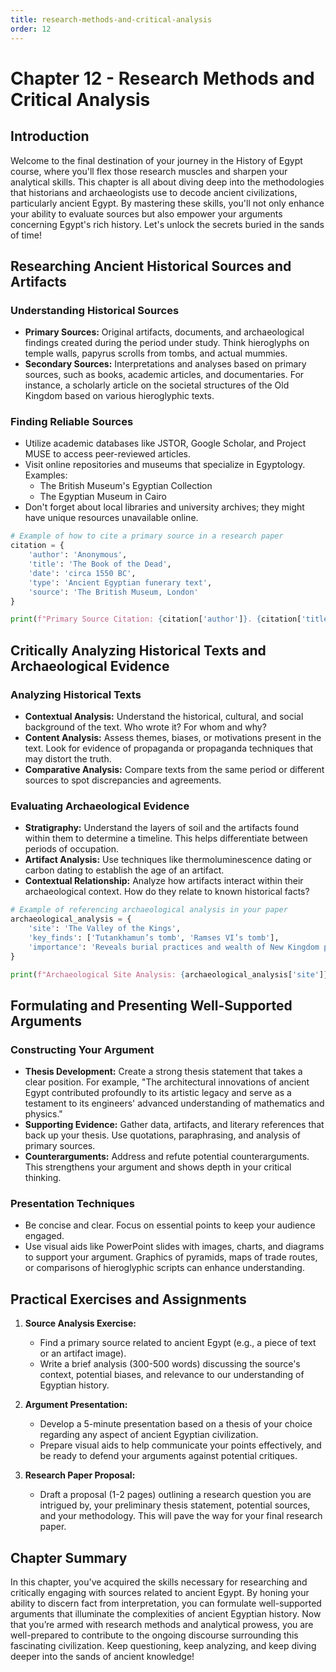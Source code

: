 ```yaml
---
title: research-methods-and-critical-analysis
order: 12
---
```


# Chapter 12 - Research Methods and Critical Analysis

## Introduction
Welcome to the final destination of your journey in the History of Egypt course, where you'll flex those research muscles and sharpen your analytical skills. This chapter is all about diving deep into the methodologies that historians and archaeologists use to decode ancient civilizations, particularly ancient Egypt. By mastering these skills, you'll not only enhance your ability to evaluate sources but also empower your arguments concerning Egypt's rich history. Let's unlock the secrets buried in the sands of time!

## Researching Ancient Historical Sources and Artifacts

### Understanding Historical Sources
- **Primary Sources:** Original artifacts, documents, and archaeological findings created during the period under study. Think hieroglyphs on temple walls, papyrus scrolls from tombs, and actual mummies.
- **Secondary Sources:** Interpretations and analyses based on primary sources, such as books, academic articles, and documentaries. For instance, a scholarly article on the societal structures of the Old Kingdom based on various hieroglyphic texts.

### Finding Reliable Sources
- Utilize academic databases like JSTOR, Google Scholar, and Project MUSE to access peer-reviewed articles.
- Visit online repositories and museums that specialize in Egyptology. Examples:
  - The British Museum's Egyptian Collection
  - The Egyptian Museum in Cairo
- Don't forget about local libraries and university archives; they might have unique resources unavailable online.

```python
# Example of how to cite a primary source in a research paper
citation = {
    'author': 'Anonymous',
    'title': 'The Book of the Dead',
    'date': 'circa 1550 BC',
    'type': 'Ancient Egyptian funerary text',
    'source': 'The British Museum, London'
}

print(f"Primary Source Citation: {citation['author']}. {citation['title']}. ({citation['date']}). {citation['source']}.")
```

## Critically Analyzing Historical Texts and Archaeological Evidence

### Analyzing Historical Texts
- **Contextual Analysis:** Understand the historical, cultural, and social background of the text. Who wrote it? For whom and why?
- **Content Analysis:** Assess themes, biases, or motivations present in the text. Look for evidence of propaganda or propaganda techniques that may distort the truth.
- **Comparative Analysis:** Compare texts from the same period or different sources to spot discrepancies and agreements.

### Evaluating Archaeological Evidence
- **Stratigraphy:** Understand the layers of soil and the artifacts found within them to determine a timeline. This helps differentiate between periods of occupation.
- **Artifact Analysis:** Use techniques like thermoluminescence dating or carbon dating to establish the age of an artifact.
- **Contextual Relationship:** Analyze how artifacts interact within their archaeological context. How do they relate to known historical facts?

```python
# Example of referencing archaeological analysis in your paper
archaeological_analysis = {
    'site': 'The Valley of the Kings',
    'key_finds': ['Tutankhamun’s tomb', 'Ramses VI’s tomb'],
    'importance': 'Reveals burial practices and wealth of New Kingdom pharaohs.'
}

print(f"Archaeological Site Analysis: {archaeological_analysis['site']} - {archaeological_analysis['importance']}")
```

## Formulating and Presenting Well-Supported Arguments

### Constructing Your Argument
- **Thesis Development:** Create a strong thesis statement that takes a clear position. For example, "The architectural innovations of ancient Egypt contributed profoundly to its artistic legacy and serve as a testament to its engineers' advanced understanding of mathematics and physics."
- **Supporting Evidence:** Gather data, artifacts, and literary references that back up your thesis. Use quotations, paraphrasing, and analysis of primary sources.
- **Counterarguments:** Address and refute potential counterarguments. This strengthens your argument and shows depth in your critical thinking.

### Presentation Techniques
- Be concise and clear. Focus on essential points to keep your audience engaged.
- Use visual aids like PowerPoint slides with images, charts, and diagrams to support your argument. Graphics of pyramids, maps of trade routes, or comparisons of hieroglyphic scripts can enhance understanding.

## Practical Exercises and Assignments

1. **Source Analysis Exercise:**
   - Find a primary source related to ancient Egypt (e.g., a piece of text or an artifact image).
   - Write a brief analysis (300-500 words) discussing the source's context, potential biases, and relevance to our understanding of Egyptian history.

2. **Argument Presentation:**
   - Develop a 5-minute presentation based on a thesis of your choice regarding any aspect of ancient Egyptian civilization.
   - Prepare visual aids to help communicate your points effectively, and be ready to defend your arguments against potential critiques.

3. **Research Paper Proposal:**
   - Draft a proposal (1-2 pages) outlining a research question you are intrigued by, your preliminary thesis statement, potential sources, and your methodology. This will pave the way for your final research paper.

## Chapter Summary
In this chapter, you've acquired the skills necessary for researching and critically engaging with sources related to ancient Egypt. By honing your ability to discern fact from interpretation, you can formulate well-supported arguments that illuminate the complexities of ancient Egyptian history. Now that you’re armed with research methods and analytical prowess, you are well-prepared to contribute to the ongoing discourse surrounding this fascinating civilization. Keep questioning, keep analyzing, and keep diving deeper into the sands of ancient knowledge!
